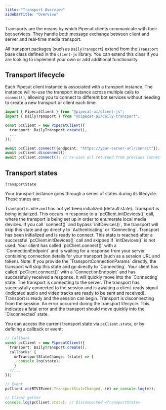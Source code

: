 ```yaml
---
title: "Transport Overview"
sidebarTitle: "Overview"
---
```


Transports are the means by which Pipecat clients communicate with their bot services. They handle both message exchange between client and server and real-time media transport.

All transport packages (such as `DailyTransport`) extend from the `Transport` base class defined in the `client-js` library.
You can extend this class if you are looking to implement your own or add additional functionality.

## Transport lifecycle

Each Pipecat client instance is associated with a transport instance. The instance will re-use the transport instance across multiple calls to `connect()`, allowing you to connect to different bot services without needing to create a new transport or client each time.

```typescript
import { PipecatClient } from "@pipecat-ai/client-js";
import { DailyTransport } from "@pipecat-ai/daily-transport";

const pcClient = new PipecatClient({
  transport: DailyTransport.create(),
  ...
});

await pcClient.connect({endpoint: "https://your-server-url/connect"});
await pcClient.disconnect();
await pcClient.connect(); // re-uses url returned from previous connect call, skipping the endpoint
```

## Transport states

`TransportState`

Your transport instance goes through a series of states during its lifecycle. These states are:

<Steps>
  <Step title="Disconnected">
    Transport is idle and has not yet been initialized (default state).
  </Step>
  <Step title="Initializing">
    Transport is being initialized. This occurs in response to a `pcClient.initDevices()` call, where the transport is being set up in order to enumerate local media devices. If you call `connect()` and bypass `initDevices()`, the transport will skip this state and go directly to `Authenticating` or `Connecting`.
  </Step>
  <Step title="Initialized">
    Transport has been initialized and is ready to connect. This state is reached after a successful `pcClient.initDevices()` call and skipped if `initDevices()` is not used.
  </Step>
  <Step title="Authenticating">
    Your client has called `pcClient.connect()` with a `ConnectionEndpoint` and is waiting for a response from your server containing connection details for your transport (such as a session URL and token). Note: If you provide the `TransportConnectionParams` directly, the transport will skip this state and go directly to `Connecting`.
  </Step>
  <Step title="Authenticated">
    Your client has called `pcClient.connect()` with a `ConnectionEndpoint` and has successfully received a response. It will quickly move into the `Connecting` state.
  </Step>
  <Step title="Connecting">
    The transport is connecting to the server.
  </Step>
  <Step title="Connected">
    The transport has successfully connected to the session and is awaiting a client-ready signal (indicated audio and video tracks are ready to be sent and received).
  </Step>
  <Step title="Ready">Transport is ready and the session can begin.</Step>
  <Step title="Disconnecting">
    Transport is disconnecting from the session.
  </Step>
  <Step title="Error">
  An error occurred during the transport lifecycle. This indicates a fatal error and the transport should move quickly into the `Disconnected` state.
  </Step>
</Steps>

You can access the current transport state via `pcClient.state`, or by defining a callback or event:

```typescript
// Callback
const pcClient = new PipecatClient({
  transport: DailyTransport.create(),
  callbacks: {
    onTransportStateChange: (state) => {
      console.log(state);
    }
  //...
});

// Event
pcClient.on(RTVIEvent.TransportStateChanged, (e) => console.log(e));

// Client getter
console.log(pcClient.state); // Disconnected <TransportState>
```
